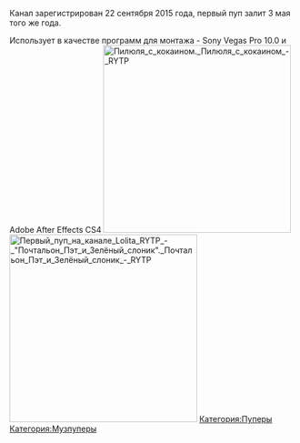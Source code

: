 {{Инфобокс_для_пуперов|title2 = Lolita (Lolita RYTP)|image3 = Lolgo.png|сферы_творчества = RYTP, Рисование|год_начала = 2015|место_проживания = Санкт-Петербург|ссылки = *[https://www.youtube.com/channel/UCrcko9V0kRjUxU_rBeDRQxw YouTube]
*[https://twitter.com/Lolita_RYTP Twitter]
*[https://www.instagram.com/lolitarytp/ Instagram]}}Канал зарегистрирован 22 сентября 2015 года, первый пуп залит 3 мая того же года.

Использует в качестве программ для монтажа - Sony Vegas Pro 10.0 и Adobe After Effects CS4
[[File:Пилюля с кокаином. Пилюля с кокаином - RYTP|thumb|330x330px]]
[[File:Первый пуп на канале Lolita RYTP - "Почтальон Пэт и Зелёный слоник". Почтальон Пэт и Зелёный слоник - RYTP|thumb|330x330px]]
[[Категория:Пуперы]]
[[Категория:Музпуперы]]
